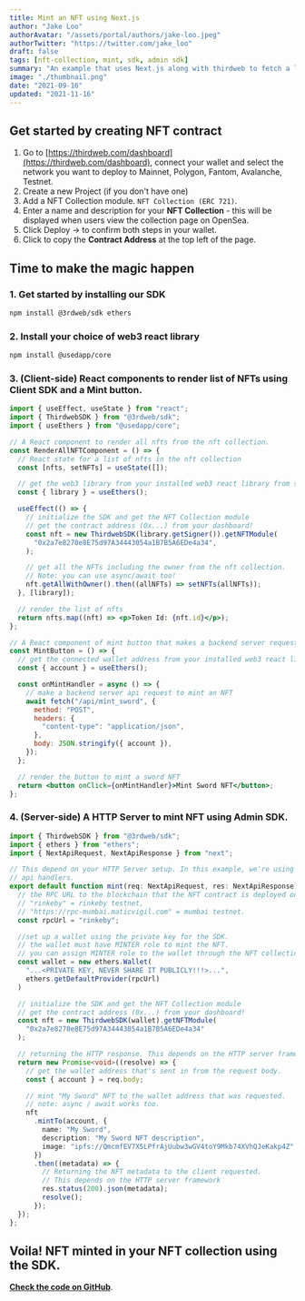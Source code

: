 ```yaml
---
title: Mint an NFT using Next.js
author: "Jake Loo"
authorAvatar: "/assets/portal/authors/jake-loo.jpeg"
authorTwitter: "https://twitter.com/jake_loo"
draft: false
tags: [nft-collection, mint, sdk, admin sdk]
summary: "An example that uses Next.js along with thirdweb to fetch a list of NFTs and mint new ones"
image: "./thumbnail.png"
date: "2021-09-16"
updated: "2021-11-16"
---
```


## Get started by creating NFT contract

1. Go to [https://thirdweb.com/dashboard](https://thirdweb.com/dashboard), connect your wallet and select the network you want to deploy to Mainnet, Polygon, Fantom, Avalanche, Testnet.
2. Create a new Project (if you don't have one)
3. Add a NFT Collection module. `NFT Collection (ERC 721)`.
4. Enter a name and description for your **NFT Collection** - this will be displayed when users view the collection page on OpenSea.
5. Click Deploy → to confirm both steps in your wallet.
6. Click to copy the **Contract Address** at the top left of the page.

## Time to make the magic happen

### 1. Get started by installing our SDK

```bash
npm install @3rdweb/sdk ethers
```

### 2. Install your choice of web3 react library

```bash
npm install @usedapp/core
```

### 3. (Client-side) React components to render list of NFTs using Client SDK and a Mint button.

```jsx
import { useEffect, useState } from "react";
import { ThirdwebSDK } from "@3rdweb/sdk";
import { useEthers } from "@usedapp/core";

// A React component to render all nfts from the nft collection.
const RenderAllNFTComponent = () => {
  // React state for a list of nfts in the nft collection
  const [nfts, setNFTs] = useState([]);

  // get the web3 library from your installed web3 react library from step (2)
  const { library } = useEthers();

  useEffect(() => {
    // initialize the SDK and get the NFT Collection module
    // get the contract address (0x...) from your dashboard!
    const nft = new ThirdwebSDK(library.getSigner()).getNFTModule(
      "0x2a7e8270e8E75d97A34443054a1B7B5A6EDe4a34",
    );

    // get all the NFTs including the owner from the nft collection.
    // Note: you can use async/await too!
    nft.getAllWithOwner().then((allNFTs) => setNFTs(allNFTs));
  }, [library]);

  // render the list of nfts
  return nfts.map((nft) => <p>Token Id: {nft.id}</p>);
};

// A React component of mint button that makes a backend server request.
const MintButton = () => {
  // get the connected wallet address from your installed web3 react library from step (2)
  const { account } = useEthers();

  const onMintHandler = async () => {
    // make a backend server api request to mint an NFT
    await fetch("/api/mint_sword", {
      method: "POST",
      headers: {
        "content-type": "application/json",
      },
      body: JSON.stringify({ account }),
    });
  };

  // render the button to mint a sword NFT
  return <button onClick={onMintHandler}>Mint Sword NFT</button>;
};
```

### 4. (Server-side) A HTTP Server to mint NFT using Admin SDK.

```jsx:pages/api/mint.ts
import { ThirdwebSDK } from "@3rdweb/sdk";
import { ethers } from "ethers";
import { NextApiRequest, NextApiResponse } from "next";

// This depend on your HTTP Server setup. In this example, we're using next.js
// api handlers.
export default function mint(req: NextApiRequest, res: NextApiResponse): Promise<any> {
  // the RPC URL to the blockchain that the NFT contract is deployed on.
  // "rinkeby" = rinkeby testnet,
  // "https://rpc-mumbai.maticvigil.com" = mumbai testnet.
  const rpcUrl = "rinkeby";

  //set up a wallet using the private key for the SDK.
  // the wallet must have MINTER role to mint the NFT.
  // you can assign MINTER role to the wallet through the NFT collection dashboard.
  const wallet = new ethers.Wallet(
    "...<PRIVATE KEY, NEVER SHARE IT PUBLICLY!!!>...",
    ethers.getDefaultProvider(rpcUrl)
  )

  // initialize the SDK and get the NFT Collection module
  // get the contract address (0x...) from your dashboard!
  const nft = new ThirdwebSDK(wallet).getNFTModule(
    "0x2a7e8270e8E75d97A34443054a1B7B5A6EDe4a34"
  );

  // returning the HTTP response. This depends on the HTTP server framework.
  return new Promise<void>((resolve) => {
    // get the wallet address that's sent in from the request body.
    const { account } = req.body;

    // mint "My Sword" NFT to the wallet address that was requested.
    // note: async / await works too.
    nft
      .mintTo(account, {
        name: "My Sword",
        description: "My Sword NFT description",
        image: "ipfs://QmcmfEV7X5LPfrAjUubw3wGV4toY9Mkb74XVhQJeKakp4Z"
      })
      .then((metadata) => {
        // Returning the NFT metadata to the client requested.
        // This depends on the HTTP server framework
        res.status(200).json(metadata);
        resolve();
      });
  });
};
```

## Voila! NFT minted in your NFT collection using the SDK.

[**Check the code on GitHub**](https://github.com/nftlabs/nftlabs-sdk-example).
